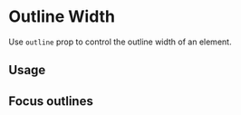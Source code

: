 
# Outline Width

Use `outline` prop to control the outline width of an element.

<Scale hidePixels values={tokens.outlineWidth} />

## Usage

<ax-demo
  meta='/outline="1"/ /outline="2"/ /outline="4"/'
  name="outline-width/usage"
/>

## Focus outlines

<ax-demo name="outline-width/focus-usage" />
